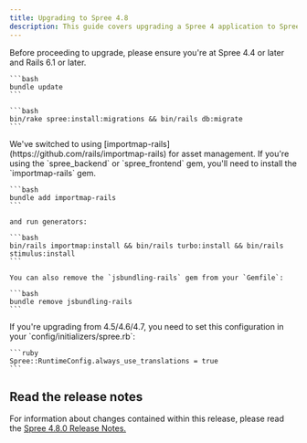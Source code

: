 ```yaml
---
title: Upgrading to Spree 4.8
description: This guide covers upgrading a Spree 4 application to Spree 4.8.
---
```


<Info>
  Before proceeding to upgrade, please ensure you're at Spree 4.4 or later and Rails 6.1 or later.
</Info>

<AccordionGroup>
  <Accordion title="1. Update gems">

    ```bash
    bundle update
    ```
  </Accordion>

  <Accordion title="2. Install and run missing migrations">

    ```bash
    bin/rake spree:install:migrations && bin/rails db:migrate
    ```
  </Accordion>

  <Accordion title="3. (Optional) Install importmap-rails gem">
    We've switched to using [importmap-rails](https://github.com/rails/importmap-rails) for asset management. If you're using the `spree_backend` or `spree_frontend` gem, you'll need to install the `importmap-rails` gem.

    ```bash
    bundle add importmap-rails
    ```

    and run generators:

    ```bash
    bin/rails importmap:install && bin/rails turbo:install && bin/rails stimulus:install
    ```

    You can also remove the `jsbundling-rails` gem from your `Gemfile`:

    ```bash
    bundle remove jsbundling-rails
    ```
  </Accordion>

  <Accordion title="4. (Optional) Apply fix when upgrading from 4.5/4.6/4.7">
    If you're upgrading from 4.5/4.6/4.7, you need to set this configuration in your `config/initializers/spree.rb`:

    ```ruby
    Spree::RuntimeConfig.always_use_translations = true
    ```
  </Accordion>
</AccordionGroup>

## Read the release notes

For information about changes contained within this release, please read the [Spree 4.8.0 Release Notes.](https://github.com/spree/spree/releases/tag/v4.8.0)

